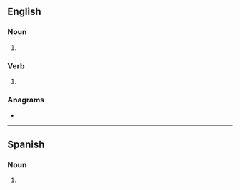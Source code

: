{{also|Sherpas}}
==English==

===Noun===
{{head|en|noun form}}

# {{plural of|en|sherpa}}

===Verb===
{{head|en|verb form}}

# {{en-third-person singular of|sherpa}}

===Anagrams===
* {{anagrams|en|a=aehprss|E sharps|E-sharps|Harpses|Spehars|e sharps|e-sharps|pashers|phasers|phrases|seraphs|shapers|shrapes|sphears}}

----

==Spanish==

===Noun===
{{head|es|noun form}}

# {{plural of|es|sherpa}}